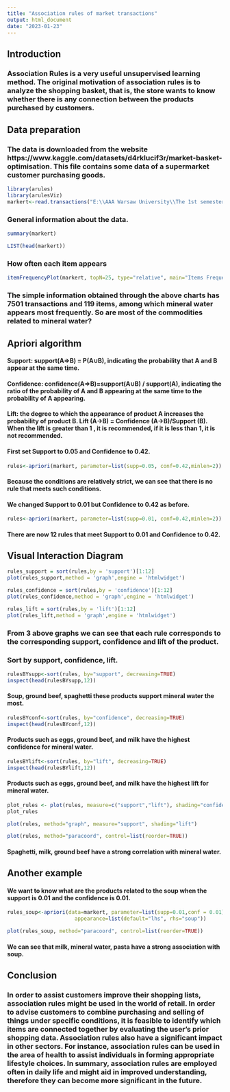 ---
title: "Association rules of market transactions"
output: html_document
date: "2023-01-23"
---

## Introduction

### Association Rules is a very useful unsupervised learning method. The original motivation of association rules is to analyze the shopping basket, that is, the store wants to know whether there is any connection between the products purchased by customers.

## Data preparation 

### The data is downloaded from the website https://www.kaggle.com/datasets/d4rklucif3r/market-basket-optimisation. This file contains some data of a supermarket customer purchasing goods.

```{r setup, warning=FALSE}
library(arules)
library(arulesViz)
markert<-read.transactions("E:\\AAA Warsaw University\\The 1st semester\\Unsupervised Learning\\1Association\\Market_Basket_Optimisation.csv", format="basket", sep=",")
```

### General information about the data.

```{r}
summary(markert)

```

```{r}
LIST(head(markert))
```

### How often each item appears

```{r}
itemFrequencyPlot(markert, topN=25, type="relative", main="Items Frequency",col='#66d4b5') 
```

### The simple information obtained through the above charts has 7501 transactions and 119 items, among which mineral water appears most frequently. So are most of the commodities related to mineral water?

## Apriori algorithm

#### Support: support(A=>B) = P(A∪B), indicating the probability that A and B appear at the same time.

#### Confidence: confidence(A=>B)=support(A∪B) / support(A), indicating the ratio of the probability of A and B appearing at the same time to the probability of A appearing.

#### Lift: the degree to which the appearance of product A increases the probability of product B. Lift (A->B) = Confidence (A->B)/Support (B). When the lift is greater than 1 , it is recommended, if it is less than 1, it is not recommended.


#### First set Support to 0.05 and Confidence to 0.42.

```{r}
rules<-apriori(markert, parameter=list(supp=0.05, conf=0.42,minlen=2)) 
```
#### Because the conditions are relatively strict, we can see that there is no rule that meets such conditions.
#### We changed Support to 0.01 but Confidence to 0.42 as before.

```{r}
rules<-apriori(markert, parameter=list(supp=0.01, conf=0.42,minlen=2))
```
#### There are now 12 rules that meet Support to 0.01 and Confidence to 0.42.

## Visual Interaction Diagram

```{r}
rules_support = sort(rules,by = 'support')[1:12]
plot(rules_support,method = 'graph',engine = 'htmlwidget')
```


```{r}
rules_confidence = sort(rules,by = 'confidence')[1:12]
plot(rules_confidence,method = 'graph',engine = 'htmlwidget')
```


```{r}
rules_lift = sort(rules,by = 'lift')[1:12]
plot(rules_lift,method = 'graph',engine = 'htmlwidget')
```

### From 3 above graphs we can see that each rule corresponds to the corresponding support, confidence and lift of the product.

### Sort by support, confidence, lift. 

```{r}
rulesBYsupp<-sort(rules, by="support", decreasing=TRUE) 
inspect(head(rulesBYsupp,12))

```
#### Soup, ground beef, spaghetti these products support mineral water the most.

```{r}
rulesBYconf<-sort(rules, by="confidence", decreasing=TRUE) 
inspect(head(rulesBYconf,12))
```

#### Products such as eggs, ground beef, and milk have the highest confidence for mineral water.

```{r}
rulesBYlift<-sort(rules, by="lift", decreasing=TRUE) 
inspect(head(rulesBYlift,12))
```

#### Products such as eggs, ground beef, and milk have the highest lift for mineral water.


```{r}
plot_rules <- plot(rules, measure=c("support","lift"), shading="confidence", main="Transactions Rules")
plot_rules
```

```{r}
plot(rules, method="graph", measure="support", shading="lift")
```

```{r}
plot(rules, method="paracoord", control=list(reorder=TRUE))
```

#### Spaghetti, milk, ground beef have a strong correlation with mineral water.

## Another example

#### We want to know what are the products related to the soup when the support is 0.01 and the confidence is 0.01.
```{r}
rules_soup<-apriori(data=markert, parameter=list(supp=0.01,conf = 0.01), 
                      appearance=list(default="lhs", rhs="soup"))
```
```{r}
plot(rules_soup, method="paracoord", control=list(reorder=TRUE))
```

#### We can see that milk, mineral water, pasta have a strong association with soup.

## Conclusion

### In order to assist customers improve their shopping lists, association rules might be used in the world of retail. In order to advise customers to combine purchasing and selling of things under specific conditions, it is feasible to identify which items are connected together by evaluating the user's prior shopping data. Association rules also have a significant impact in other sectors. For instance, association rules can be used in the area of health to assist individuals in forming appropriate lifestyle choices. In summary, association rules are employed often in daily life and might aid in improved understanding, therefore they can become more significant in the future.

